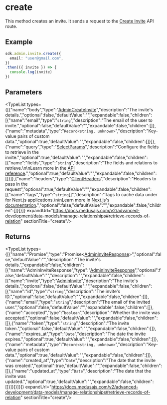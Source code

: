 
# create

This method creates an invite. It sends a request to the
[Create Invite](https://docs.medusajs.com/api/admin#invites\_postinvites)
API route.

## Example

```ts
sdk.admin.invite.create({
  email: "user@gmail.com",
})
.then(({ invite }) => {
  console.log(invite)
})
```

## Parameters

<TypeList types={[{"name":"body","type":"[AdminCreateInvite](../../../../../types/HttpTypes/types/types.HttpTypes.AdminCreateInvite/page.mdx)","description":"The invite's details.","optional":false,"defaultValue":"","expandable":false,"children":[{"name":"email","type":"`string`","description":"The email of the user to invite.","optional":false,"defaultValue":"","expandable":false,"children":[]},{"name":"metadata","type":"`Record<string, unknown>`","description":"Key-value pairs of custom data.","optional":true,"defaultValue":"","expandable":false,"children":[]}]},{"name":"query","type":"[SelectParams](../../../../../types/HttpTypes/interfaces/types.HttpTypes.SelectParams/page.mdx)","description":"Configure the fields to retrieve in the invite.","optional":true,"defaultValue":"","expandable":false,"children":[{"name":"fields","type":"`string`","description":"The fields and relations to retrieve.\n\nLearn more in the [API reference](https://docs.medusajs.com/api/store#select-fields-and-relations).","optional":true,"defaultValue":"","expandable":false,"children":[]}]},{"name":"headers","type":"[ClientHeaders](../../../types/js_sdk.admin.ClientHeaders/page.mdx)","description":"Headers to pass in the request","optional":true,"defaultValue":"","expandable":false,"children":[{"name":"tags","type":"`string`[]","description":"Tags to cache data under for Next.js applications.\n\nLearn more in [Next.js's documentation](https://nextjs.org/docs/app/building-your-application/caching#fetch-optionsnexttags-and-revalidatetag).","optional":false,"defaultValue":"","expandable":false,"children":[]}]}]} expandUrl="https://docs.medusajs.com/v2/advanced-development/data-models/manage-relationships#retrieve-records-of-relation" sectionTitle="create"/>

## Returns

<TypeList types={[{"name":"Promise","type":"Promise&#60;[AdminInviteResponse](../../../../../types/HttpTypes/interfaces/types.HttpTypes.AdminInviteResponse/page.mdx)&#62;","optional":false,"defaultValue":"","description":"The invite's details.","expandable":false,"children":[{"name":"AdminInviteResponse","type":"[AdminInviteResponse](../../../../../types/HttpTypes/interfaces/types.HttpTypes.AdminInviteResponse/page.mdx)","optional":false,"defaultValue":"","description":"","expandable":false,"children":[{"name":"invite","type":"[AdminInvite](../../../../../types/HttpTypes/interfaces/types.HttpTypes.AdminInvite/page.mdx)","description":"The invite's details.","optional":false,"defaultValue":"","expandable":false,"children":[{"name":"id","type":"`string`","description":"The invite's ID.","optional":false,"defaultValue":"","expandable":false,"children":[]},{"name":"email","type":"`string`","description":"The email of the invited user.","optional":false,"defaultValue":"","expandable":false,"children":[]},{"name":"accepted","type":"`boolean`","description":"Whether the invite was accepted.","optional":false,"defaultValue":"","expandable":false,"children":[]},{"name":"token","type":"`string`","description":"The invite token.","optional":false,"defaultValue":"","expandable":false,"children":[]},{"name":"expires_at","type":"`Date`","description":"The date the invite expires.","optional":true,"defaultValue":"","expandable":false,"children":[]},{"name":"metadata","type":"`Record<string, unknown>`","description":"Key-value pairs of custom data.","optional":true,"defaultValue":"","expandable":false,"children":[]},{"name":"created_at","type":"`Date`","description":"The date that the invite was created.","optional":true,"defaultValue":"","expandable":false,"children":[]},{"name":"updated_at","type":"`Date`","description":"The date that the invite was updated.","optional":true,"defaultValue":"","expandable":false,"children":[]}]}]}]}]} expandUrl="https://docs.medusajs.com/v2/advanced-development/data-models/manage-relationships#retrieve-records-of-relation" sectionTitle="create"/>
